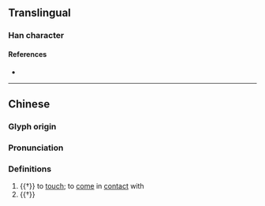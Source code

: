 {{character info}}
==Translingual==

===Han character===
{{Han char|rn=64|rad=手|as=12|sn=15|four=52018|canj=QNOT|ids=⿰扌登}}

====References====
* {{Han ref|kx=0454.250|dkj=12715|dj=0804.050|hdz=31964.050|uh=649C|ud=25756|bh=E5B3|bd=58803}}

----
==Chinese==
{{zh-forms}}

===Glyph origin===
{{Han etym}}

===Pronunciation===
{{zh-pron
|m=zhěng,chéng
|c=caang4,cing2
|mc=y
|oc=y
|cat=v
}}

===Definitions===
{{zh-hanzi}}

# {{†}} to [[touch]]; to [[come]] in [[contact]] with
# {{†}} {{zh-alt-form|拯}}